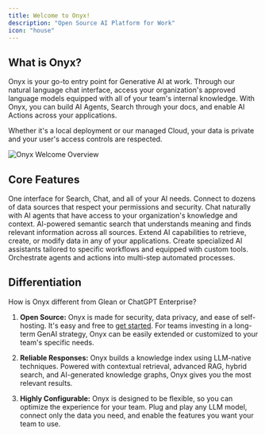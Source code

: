 ```yaml
---
title: Welcome to Onyx!
description: "Open Source AI Platform for Work"
icon: "house"
---
```


## What is Onyx?

Onyx is your go-to entry point for Generative AI at work. Through our natural language chat interface, access your organization's approved language models equipped with all of your team's internal knowledge. 
With Onyx, you can build AI Agents, Search through your docs, and enable AI Actions across your applications.

<Tip>Whether it's a local deployment or our managed Cloud, your data is private and your user's access controls are respected.</Tip>

![Onyx Welcome Overview](/assets/overview/welcome_what_is_onyx.png)

## Core Features

<Columns cols={2}>
  <Card title="Onyx Unified Interface "icon="star" href="/overview/basics/unified_interface">
    One interface for Search, Chat, and all of your AI needs.
  </Card>
  <Card title="Connectors" icon="plug" href="/overview/basics/connectors">
    Connect to dozens of data sources that respect your permissions and security.
  </Card>
  <Card title="Chat" icon="comment" href="/overview/basics/chat">
    Chat naturally with AI agents that have access to your organization's knowledge and context.
  </Card>
  <Card title="Enterprise Search" icon="magnifying-glass" href="/overview/basics/search">
    AI-powered semantic search that understands meaning and finds relevant information across all sources.
  </Card>
  <Card title="Custom Actions" icon="play" href="/overview/basics/actions">
    Extend AI capabilities to retrieve, create, or modify data in any of your applications.
  </Card>
  <Card title="AI Agents" icon="robot" href="/overview/basics/agents">
    Create specialized AI assistants tailored to specific workflows and equipped with custom tools.
  </Card>
  <Card title="Automated Workflows (Coming Soon!)" icon="arrow-right-arrow-left" href="/overview/basics/workflows">
    Orchestrate agents and actions into multi-step automated processes.
  </Card>
</Columns>  


## Differentiation

How is Onyx different from Glean or ChatGPT Enterprise?

1. **Open Source:**
Onyx is made for security, data privacy, and ease of self-hosting. It's easy and free to [get started](/general/getting_started/quickstart). For teams investing in a long-term GenAI strategy, Onyx can be easily extended or customized to your team's specific needs.

2. **Reliable Responses:**
Onyx builds a knowledge index using LLM-native techniques. Powered with contextual retrieval, advanced RAG, hybrid search, and AI-generated knowledge graphs, Onyx gives you the most relevant results.

3. **Highly Configurable:**
Onyx is designed to be flexible, so you can optimize the experience for your team. Plug and play any LLM model, connect only the data you need, and enable the features you want your team to use.
